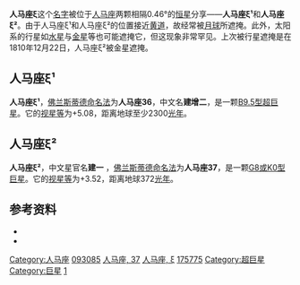 {{Starbox short |
 name=人马座ξ¹（建增二）<br />ξ¹ Sagittarii |
 epoch=[[J2000.0|J2000.0]] |
 constell=[[人马座|人马座]] |
 星官=[[斗宿|斗宿]] [[建_(星官)|建]] |
 ra=18<sup>h</sup> 57<sup>m</sup> 20.5<sup>s</sup> |
 dec=-20° 39' 23" |
 spectral=B9.5Ib |
 appmag_v=+5.02 |
 dist_ly=> 2300 |
 dist_pc=> 700 |
 names=36 Sagittarii, [[Star_catalogue#BS,_BSC,_HR|HR]] 7145,<BR/>[[Henry_Draper_Catalogue|HD]] 175687, [[Star_catalogue#SAO|SAO]] 187498,<BR/>[[Hipparcos|HIP]] 93057
}}
'''人马座ξ'''这个[[拜耳命名法|名字]]被位于[[人马座|人马座]]两颗相隔0.46°的[[恒星|恒星]]分享——'''人马座ξ¹'''和'''人马座ξ²'''。由于人马座ξ¹和人马座ξ²的位置接近[[黄道|黄道]]，故经常被[[月球|月球]]所遮掩。此外，太阳系的行星如[[水星|水星]]与[[金星|金星]]等也可能遮掩它，但这现象非常罕见。上次被行星遮掩是在1810年12月22日，人马座ξ²被金星遮掩。

==人马座ξ¹==
'''人马座ξ¹'''，[[佛兰斯蒂德命名法|佛兰斯蒂德命名法]]为'''人马座36'''，中文名'''建增二'''，是一颗[[恒星光谱|B9.5型]][[超巨星|超巨星]]。它的[[视星等|视星等]]为+5.08，距离地球至少2300[[光年|光年]]。

{{clear}}
==人马座ξ²==
{{Starbox short |
 name=人马座ξ²（建一）<br />ξ² Sagittarii |
 epoch=[[J2000.0|J2000.0]] |
 constell=[[人马座|人马座]] |
 星官= [[斗宿|斗宿]] [[建_(星官)|建]]|
 ra=18<sup>h</sup> 57<sup>m</sup> 43.8<sup>s</sup> |
 dec=-21° 06' 24" |
 spectral=G8/K0II/III |
 appmag_v=+3.52 |
 dist_ly=372 ± 42 |
 dist_pc=114 ± 13 |
 names=Nergal, 37 Sagittarii, [[Star_catalogue#BS,_BSC,_HR|HR]] 7150,<BR/>[[Henry_Draper_Catalogue|HD]] 175775, [[Star_catalogue#SAO|SAO]] 187504,<BR/>[[Hipparcos|HIP]] 93085
}}
'''人马座ξ²'''，中文星官名'''建一''' ，[[佛兰斯蒂德命名法|佛兰斯蒂德命名法]]为'''人马座37'''，是一颗[[恒星光谱|G8或K0型]][[巨星|巨星]]。它的[[视星等|视星等]]为+3.52，距离地球372[[光年|光年]]。

==参考资料==
* {{cite web | title=HD 175687 -- High proper-motion Star | work=SIMBAD Astronomical Database  | url=http://simbad.u-strasbg.fr/sim-id.pl?protocol=html&Ident=xi1+sagittarii&NbIdent=1&Radius=10&Radius.unit=arcmin&CooFrame=FK5&CooEpoch=2000&CooEqui=2000&output.max=all&o.catall=on&output.mesdisp=N&Bibyear1=1983&Bibyear2=2005&Frame1=FK5&Frame2=FK4&Frame3=G&Equi1=2000.0&Equi2=1950.0&Equi3=2000.0&Epoch1=2000.0&Epoch2=1950.0&Epoch3=2000.0  | accessdate=2007-03-29}}
* {{cite web | title=HD 175775 -- High proper-motion Star | work=SIMBAD Astronomical Database  | url=http://simbad.u-strasbg.fr/sim-id.pl?protocol=html&Ident=xi2+sagittarii&NbIdent=1&Radius=10&Radius.unit=arcmin&CooFrame=FK5&CooEpoch=2000&CooEqui=2000&output.max=all&o.catall=on&output.mesdisp=N&Bibyear1=1983&Bibyear2=2005&Frame1=FK5&Frame2=FK4&Frame3=G&Equi1=2000.0&Equi2=1950.0&Equi3=2000.0&Epoch1=2000.0&Epoch2=1950.0&Epoch3=2000.0  | accessdate=2007-03-29}}

[[Category:人马座|Category:人马座]]
[[Category:HIP天體|093085]]
[[Category:佛氏天體|人马座, 37]]
[[Category:拜耳天體|人马座, ξ]]
[[Category:HD和HDE天體|175775]]
[[Category:超巨星|Category:超巨星]]
[[Category:巨星|Category:巨星]]
[[Category:建_(星官)|1]]